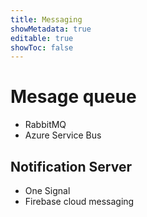 ```yaml
---
title: Messaging
showMetadata: true
editable: true
showToc: false
---
```


# Mesage queue
- RabbitMQ
- Azure Service Bus


## Notification Server
- One Signal
- Firebase cloud messaging
